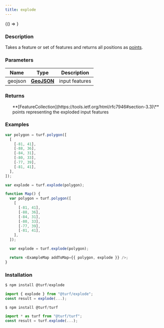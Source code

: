```yaml
---
title: explode
---
```



<!-- Expose turf as global var for experimenting in the browser console -->

<BrowserOnly>{() => <WindowTurfGlobal turf={turf} />}</BrowserOnly>

### Description

Takes a feature or set of features and returns all positions as [points](https://tools.ietf.org/html/rfc7946#section-3.1.2).

### Parameters

| Name    | Type                                                         | Description    |
| ------- | ------------------------------------------------------------ | -------------- |
| geojson | **[GeoJSON](https://tools.ietf.org/html/rfc7946#section-3)** | input features |

### Returns

<ul>
  **[FeatureCollection](https://tools.ietf.org/html/rfc7946#section-3.3)\<point>** points representing the exploded input features

</ul>

### Examples

```javascript
var polygon = turf.polygon([
  [
    [-81, 41],
    [-88, 36],
    [-84, 31],
    [-80, 33],
    [-77, 39],
    [-81, 41],
  ],
]);

var explode = turf.explode(polygon);
```

```javascript live
function Map() {
  var polygon = turf.polygon([
    [
      [-81, 41],
      [-88, 36],
      [-84, 31],
      [-80, 33],
      [-77, 39],
      [-81, 41],
    ],
  ]);

  var explode = turf.explode(polygon);

  return <ExampleMap addToMap={{ polygon, explode }} />;
}
```

### Installation

```javascript
$ npm install @turf/explode

import { explode } from "@turf/explode";
const result = explode(...);
```

```javascript
$ npm install @turf/turf

import * as turf from "@turf/turf";
const result = turf.explode(...);
```
